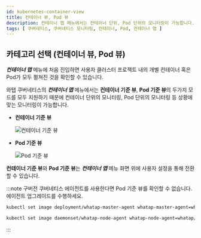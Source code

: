 ```yaml
---
id: kubernetes-container-view
title: 컨테이너 뷰, Pod 뷰
description: 컨테이너 맵 메뉴에서는 컨테이너 단위, Pod 단위의 모니터링이 가능합니다.
tags: [ 쿠버네티스, 쿠버네티스 모니터링, 컨테이너, Pod, 컨테이너 맵 ]
---
```


## 카테고리 선택 (컨테이너 뷰, Pod 뷰)

***컨테이너 맵*** 메뉴에 처음 진입하면 사용자 클러스터 프로젝트 내의 개별 컨테이너 혹은 Pod가 모두 펼쳐진 것을 확인할 수 있습니다.

와탭 쿠버네티스의 ***컨테이너 맵*** 메뉴에서는 **컨테이너 기준 뷰**, **Pod 기준 뷰**의 두가지 모드를 모두 지원하기 때문에 컨테이너 단위의 모니터링, Pod 단위의 모니터링 등 상황에 맞는 모니터링이 가능합니다.

* **컨테이너 기준 뷰**

  ![컨테이너 기준 뷰](https://img.whatap.io/media/images/whatap_kubernetes_container_map_container_category.png)

* **Pod 기준 뷰**

  ![Pod 기준 뷰](https://img.whatap.io/media/images/whatap_kubernetes_container_map_pod_category.png)

**컨테이너 기준 뷰**와 **Pod 기준 뷰**는 ***컨테이너 맵*** 메뉴 화면 위에 사용자 설정을 통해 전환할 수 있습니다.

:::note
구버전 쿠버네티스 에이전트를 사용한다면 Pod 기준 뷰를 확인할 수 없습니다. 에이전트 업그레이드를 수행하세요.

```bash title='Master'
kubectl set image deployment/whatap-master-agent whatap-master-agent=whatap/kube_mon:<에이전트버전> -n whatap-monitoring
```

```bash title='Node'
kubectl set image daemonset/whatap-node-agent whatap-node-agent=whatap/kube_mon:<에이전트버전> -n whatap-monitoring
```
:::
